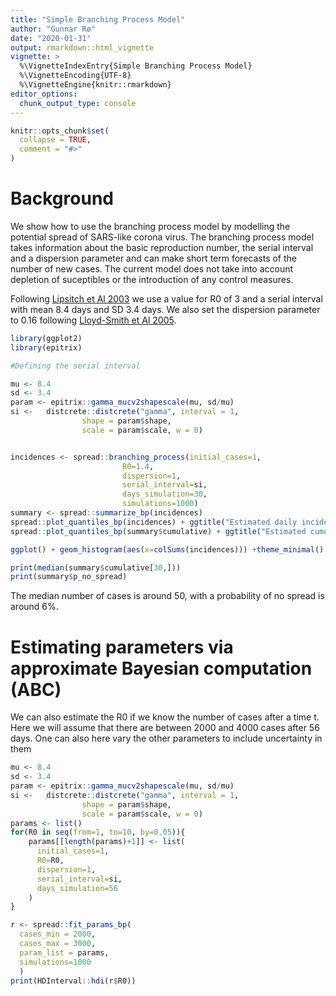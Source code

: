 ```yaml
---
title: "Simple Branching Process Model"
author: "Gunnar Rø"
date: "2020-01-31"
output: rmarkdown::html_vignette
vignette: >
  %\VignetteIndexEntry{Simple Branching Process Model}
  %\VignetteEncoding{UTF-8}
  %\VignetteEngine{knitr::rmarkdown}
editor_options: 
  chunk_output_type: console
---
```


```r
knitr::opts_chunk$set(
  collapse = TRUE,
  comment = "#>"
)
```

# Background

We show how to use the branching process model by modelling the potential spread of SARS-like corona virus. The branching process model takes information about the basic reproduction number, the serial interval and a dispersion parameter and can make short term forecasts of the number of new cases. The current model does not take into account depletion of suceptibles or the introduction of any control measures.

Following [Lipsitch et Al 2003](https://www.ncbi.nlm.nih.gov/pmc/articles/PMC2760158) we use a value for R0 of 3 and a serial interval with mean 8.4 days and SD 3.4 days. We also set the dispersion parameter to 0.16 following [Lloyd-Smith et Al 2005](https://www.nature.com/articles/nature04153).

```r
library(ggplot2)
library(epitrix)

#Defining the serial interval

mu <- 8.4
sd <- 3.4
param <- epitrix::gamma_mucv2shapescale(mu, sd/mu)
si <-   distcrete::distcrete("gamma", interval = 1,
                shape = param$shape,
                scale = param$scale, w = 0)


incidences <- spread::branching_process(initial_cases=1,                
                         R0=1.4,
                         dispersion=1,
                         serial_interval=si,
                         days_simulation=30,
                         simulations=1000)
summary <- spread::summarize_bp(incidences)
spread::plot_quantiles_bp(incidences) + ggtitle("Estimated daily incidence") + xlab("Days") + ylab("Incidence")
spread::plot_quantiles_bp(summary$cumulative) + ggtitle("Estimated cumulative case counts")  + xlab("Days") + ylab("cumulative Cases")

ggplot() + geom_histogram(aes(x=colSums(incidences))) +theme_minimal() +ggtitle("Distribution of number of cases after 30 days") + xlab("N cases after 30 days") 

print(median(summary$cumulative[30,]))
print(summary$p_no_spread)

``` 

The median number of cases is around 50, with a probability of no spread is around 6%. 

# Estimating parameters via approximate Bayesian computation (ABC)

We can also estimate the R0 if we know the number of cases after a time t. Here we will assume that there are between 2000 and 4000 cases after 56 days. One can also here vary the other parameters to include uncertainty in them

```r
mu <- 8.4
sd <- 3.4
param <- epitrix::gamma_mucv2shapescale(mu, sd/mu)
si <-   distcrete::distcrete("gamma", interval = 1,
                shape = param$shape,
                scale = param$scale, w = 0)
params <- list()
for(R0 in seq(from=1, to=10, by=0.05)){
    params[[length(params)+1]] <- list(
      initial_cases=1,                
      R0=R0,
      dispersion=1,
      serial_interval=si,
      days_simulation=56
    )
}

r <- spread::fit_params_bp(
  cases_min = 2000,
  cases_max = 3000, 
  param_list = params, 
  simulations=1000
  )
print(HDInterval::hdi(r$R0))
```

